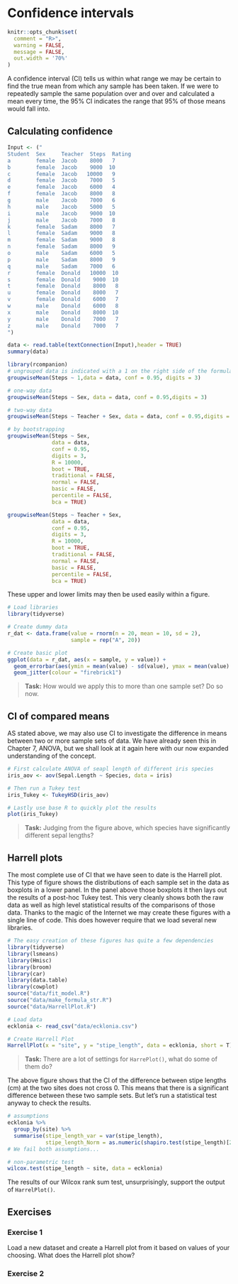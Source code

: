 # Confidence intervals


```r
knitr::opts_chunk$set(
  comment = "R>", 
  warning = FALSE, 
  message = FALSE,
  out.width = '70%'
)
```

A confidence interval (CI) tells us within what range we may be certain to find the true mean from which any sample has been taken. If we were to repeatedly sample the same population over and over and calculated a mean every time, the 95% CI indicates the range that 95% of those means would fall into.

## Calculating confidence

```r
Input <- ("
Student  Sex     Teacher  Steps  Rating
a        female  Jacob    8000   7
b        female  Jacob    9000  10
c        female  Jacob   10000   9
d        female  Jacob    7000   5
e        female  Jacob    6000   4
f        female  Jacob    8000   8
g        male    Jacob    7000   6
h        male    Jacob    5000   5
i        male    Jacob    9000  10
j        male    Jacob    7000   8
k        female  Sadam    8000   7
l        female  Sadam    9000   8
m        female  Sadam    9000   8
n        female  Sadam    8000   9
o        male    Sadam    6000   5
p        male    Sadam    8000   9
q        male    Sadam    7000   6
r        female  Donald   10000  10
s        female  Donald    9000  10
t        female  Donald    8000   8
u        female  Donald    8000   7
v        female  Donald    6000   7
w        male    Donald    6000   8
x        male    Donald    8000  10
y        male    Donald    7000   7
z        male    Donald    7000   7
")

data <- read.table(textConnection(Input),header = TRUE)
summary(data)
```

```r
library(rcompanion)
# ungrouped data is indicated with a 1 on the right side of the formula, or the group = NULL argument.
groupwiseMean(Steps ~ 1,data = data, conf = 0.95, digits = 3)

# one-way data
groupwiseMean(Steps ~ Sex, data = data, conf = 0.95,digits = 3)

# two-way data
groupwiseMean(Steps ~ Teacher + Sex, data = data, conf = 0.95,digits = 3)
```

```r
# by bootstrapping
groupwiseMean(Steps ~ Sex,
              data = data,
              conf = 0.95,
              digits = 3,
              R = 10000,
              boot = TRUE,
              traditional = FALSE,
              normal = FALSE,
              basic = FALSE,
              percentile = FALSE,
              bca = TRUE)

groupwiseMean(Steps ~ Teacher + Sex,
              data = data,
              conf = 0.95,
              digits = 3,
              R = 10000,
              boot = TRUE,
              traditional = FALSE,
              normal = FALSE,
              basic = FALSE,
              percentile = FALSE,
              bca = TRUE)
```
These upper and lower limits may then be used easily within a figure.

```r
# Load libraries
library(tidyverse)

# Create dummy data
r_dat <- data.frame(value = rnorm(n = 20, mean = 10, sd = 2),
                    sample = rep("A", 20))

# Create basic plot
ggplot(data = r_dat, aes(x = sample, y = value)) +
  geom_errorbar(aes(ymin = mean(value) - sd(value), ymax = mean(value) + sd(value))) +
  geom_jitter(colour = "firebrick1")
```

> **Task:** How would we apply this to more than one sample set? Do so now.

## CI of compared means

AS stated above, we may also use CI to investigate the difference in means between two or more sample sets of data. We have already seen this in Chapter 7, ANOVA, but we shall look at it again here with our now expanded understanding of the concept.

```r
# First calculate ANOVA of seapl length of different iris species
iris_aov <- aov(Sepal.Length ~ Species, data = iris)

# Then run a Tukey test
iris_Tukey <- TukeyHSD(iris_aov)

# Lastly use base R to quickly plot the results
plot(iris_Tukey)
```

> **Task:** Judging from the figure above, which species have significantly different sepal lengths?

## Harrell plots

The most complete use of CI that we have seen to date is the Harrell plot. This type of figure shows the distributions of each sample set in the data as boxplots in a lower panel. In the panel above those boxplots it then lays out the results of a post-hoc Tukey test. This very cleanly shows both the raw data as well as high level statistical results of the comparisons of those data. Thanks to the magic of the Internet we may create these figures with a single line of code. This does however require that we load several new libraries.

```r
# The easy creation of these figures has quite a few dependencies
library(tidyverse)
library(lsmeans)
library(Hmisc)
library(broom)
library(car)
library(data.table)
library(cowplot)
source("data/fit_model.R")
source("data/make_formula_str.R")
source("data/HarrellPlot.R")

# Load data
ecklonia <- read_csv("data/ecklonia.csv")

# Create Harrell Plot
HarrellPlot(x = "site", y = "stipe_length", data = ecklonia, short = T)[1]
```

> **Task:** There are a lot of settings for `HarrePlot()`, what do some of them do?

The above figure shows that the CI of the difference between stipe lengths (cm) at the two sites does not cross 0. This means that there is a significant difference between these two sample sets. But let's run a statistical test anyway to check the results.

```r
# assumptions
ecklonia %>% 
  group_by(site) %>% 
  summarise(stipe_length_var = var(stipe_length),
            stipe_length_Norm = as.numeric(shapiro.test(stipe_length)[2]))
# We fail both assumptions...

# non-parametric test
wilcox.test(stipe_length ~ site, data = ecklonia)
```

The results of our Wilcox rank sum test, unsurprisingly, support the output of `HarrelPlot()`.

## Exercises

### Exercise 1

Load a new dataset and create a Harrell plot from it based on values of your choosing. What does the Harrell plot show?

### Exercise 2
